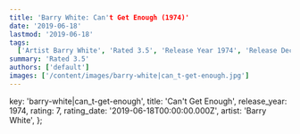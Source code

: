 ```yaml
---
title: 'Barry White: Can't Get Enough (1974)'
date: '2019-06-18'
lastmod: '2019-06-18'
tags:
  ['Artist Barry White', 'Rated 3.5', 'Release Year 1974', 'Release Decade 1970']
summary: 'Rated 3.5'
authors: ['default']
images: ['/content/images/barry-white|can_t-get-enough.jpg']
---
```


  key: 'barry-white|can_t-get-enough',
  title: 'Can't Get Enough',
  release_year: 1974,
  rating: 7,
  rating_date: '2019-06-18T00:00:00.000Z',
  artist: 'Barry White',
};

<MusicRating data={data} />
